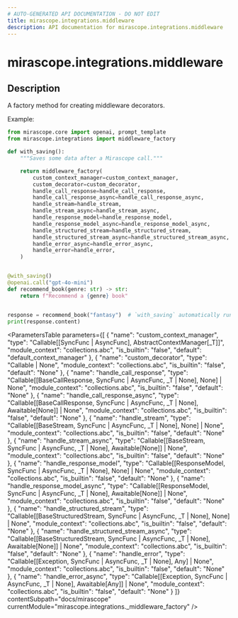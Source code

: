 ```yaml
---
# AUTO-GENERATED API DOCUMENTATION - DO NOT EDIT
title: mirascope.integrations.middleware
description: API documentation for mirascope.integrations.middleware
---
```


# mirascope.integrations.middleware

<ApiType type="Function" />

## Description

A factory method for creating middleware decorators.

Example:

```python
from mirascope.core import openai, prompt_template
from mirascope.integrations import middleware_factory

def with_saving():
    """Saves some data after a Mirascope call."""

    return middleware_factory(
        custom_context_manager=custom_context_manager,
        custom_decorator=custom_decorator,
        handle_call_response=handle_call_response,
        handle_call_response_async=handle_call_response_async,
        handle_stream=handle_stream,
        handle_stream_async=handle_stream_async,
        handle_response_model=handle_response_model,
        handle_response_model_async=handle_response_model_async,
        handle_structured_stream=handle_structured_stream,
        handle_structured_stream_async=handle_structured_stream_async,
        handle_error_async=handle_error_async,
        handle_error=handle_error,
    )


@with_saving()
@openai.call("gpt-4o-mini")
def recommend_book(genre: str) -> str:
    return f"Recommend a {genre} book"


response = recommend_book("fantasy")  # `with_saving` automatically run
print(response.content)
```

<ParametersTable
  parameters={[
  {
    "name": "custom_context_manager",
    "type": "Callable[[SyncFunc | AsyncFunc], AbstractContextManager[_T]]",
    "module_context": "collections.abc",
    "is_builtin": "false",
    "default": "default_context_manager"
  },
  {
    "name": "custom_decorator",
    "type": "Callable | None",
    "module_context": "collections.abc",
    "is_builtin": "false",
    "default": "None"
  },
  {
    "name": "handle_call_response",
    "type": "Callable[[BaseCallResponse, SyncFunc | AsyncFunc, _T | None], None] | None",
    "module_context": "collections.abc",
    "is_builtin": "false",
    "default": "None"
  },
  {
    "name": "handle_call_response_async",
    "type": "Callable[[BaseCallResponse, SyncFunc | AsyncFunc, _T | None], Awaitable[None]] | None",
    "module_context": "collections.abc",
    "is_builtin": "false",
    "default": "None"
  },
  {
    "name": "handle_stream",
    "type": "Callable[[BaseStream, SyncFunc | AsyncFunc, _T | None], None] | None",
    "module_context": "collections.abc",
    "is_builtin": "false",
    "default": "None"
  },
  {
    "name": "handle_stream_async",
    "type": "Callable[[BaseStream, SyncFunc | AsyncFunc, _T | None], Awaitable[None]] | None",
    "module_context": "collections.abc",
    "is_builtin": "false",
    "default": "None"
  },
  {
    "name": "handle_response_model",
    "type": "Callable[[ResponseModel, SyncFunc | AsyncFunc, _T | None], None] | None",
    "module_context": "collections.abc",
    "is_builtin": "false",
    "default": "None"
  },
  {
    "name": "handle_response_model_async",
    "type": "Callable[[ResponseModel, SyncFunc | AsyncFunc, _T | None], Awaitable[None]] | None",
    "module_context": "collections.abc",
    "is_builtin": "false",
    "default": "None"
  },
  {
    "name": "handle_structured_stream",
    "type": "Callable[[BaseStructuredStream, SyncFunc | AsyncFunc, _T | None], None] | None",
    "module_context": "collections.abc",
    "is_builtin": "false",
    "default": "None"
  },
  {
    "name": "handle_structured_stream_async",
    "type": "Callable[[BaseStructuredStream, SyncFunc | AsyncFunc, _T | None], Awaitable[None]] | None",
    "module_context": "collections.abc",
    "is_builtin": "false",
    "default": "None"
  },
  {
    "name": "handle_error",
    "type": "Callable[[Exception, SyncFunc | AsyncFunc, _T | None], Any] | None",
    "module_context": "collections.abc",
    "is_builtin": "false",
    "default": "None"
  },
  {
    "name": "handle_error_async",
    "type": "Callable[[Exception, SyncFunc | AsyncFunc, _T | None], Awaitable[Any]] | None",
    "module_context": "collections.abc",
    "is_builtin": "false",
    "default": "None"
  }
]}
  contentSubpath="docs/mirascope"
  currentModule="mirascope.integrations._middleware_factory"
/>

<ReturnType
  type="Callable[[Callable[_P, _R]], Callable[_P, _R]]"
  moduleContext="collections.abc"
  isBuiltin={false}
  contentSubpath="docs/mirascope"
  currentModule="mirascope.integrations._middleware_factory"
/>


